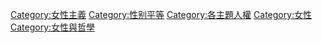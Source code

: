 {{Commonscat|Women's rights}}

[[Category:女性主義|Category:女性主義]]
[[Category:性别平等|Category:性别平等]]
[[Category:各主題人權|Category:各主題人權]]
[[Category:女性|Category:女性]]
[[Category:女性與哲學|Category:女性與哲學]]